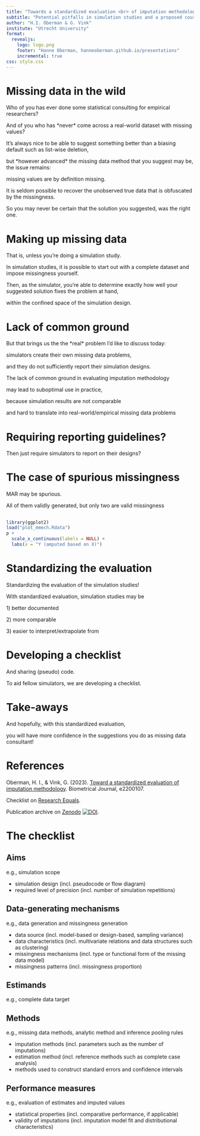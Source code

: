 ```yaml
---
title: "Towards a standardized evaluation <br> of imputation methodology"
subtitle: "Potential pitfalls in simulation studies and a proposed course of action"
author: "H.I. Oberman & G. Vink"
institute: "Utrecht University"
format:
  revealjs:
    logo: logo.png
    footer: "Hanne Oberman, hanneoberman.github.io/presentations"
    incremental: true
css: style.css
---
```


# Missing data in the wild

::: notes
Who of you has ever done some statistical consulting for empirical researchers?

And of you who has \*never\* come across a real-world dataset with missing values?

It's always nice to be able to suggest something better than a biasing default such as list-wise deletion,

but \*however advanced\* the missing data method that you suggest may be, the issue remains:

missing values are by definition missing.

It is seldom possible to recover the unobserved true data that is obfuscated by the missingness.

So you may never be certain that the solution you suggested, was the right one.
:::



# Making up missing data

::: notes
That is, unless you're doing a simulation study.

In simulation studies, it is possible to start out with a complete dataset and impose missingness yourself.

Then, as the simulator, you're able to determine exactly how well your suggested solution fixes the problem at hand,

within the confined space of the simulation design.
:::


# Lack of common ground

::: notes
But that brings us the the \*real\* problem I'd like to discuss today:

simulators create their own missing data problems,

and they do not sufficiently report their simulation designs.

The lack of common ground in evaluating imputation methodology

may lead to suboptimal use in practice,

because simulation results are not comparable

and hard to translate into real-world/empirical missing data problems
:::


# Requiring reporting guidelines?

::: notes
Then just require simulators to report on their designs?
:::

# The case of spurious missingness

::: notes
MAR may be spurious.

All of them validly generated, but only two are valid missingness
:::

##

```r
library(ggplot2)
load("plot_mmech.Rdata")
p + 
  scale_x_continuous(labels = NULL) +
  labs(x = "Y (amputed based on X)")
```


# Standardizing the evaluation

::: notes
Standardizing the evaluation of the simulation studies!

With standardized evaluation, simulation studies may be

1\) better documented

2\) more comparable

3\) easier to interpret/extrapolate from
:::

# Developing a checklist

::: notes
And sharing (pseudo) code.

To aid fellow simulators, we are developing a checklist.
:::

# Take-aways

::: notes
And hopefully, with this standardized evaluation,

you will have more confidence in the suggestions you do as missing data consultant!
:::

# References

Oberman, H. I., & Vink, G. (2023). [Toward a standardized evaluation of imputation methodology](https://doi.org/10.1002/bimj.202200107). Biometrical Journal, e2200107. 

Checklist on [Research Equals](https://doi.org/10.53962/vrd3-8h76).

Publication archive on [Zenodo](https://zenodo.org/badge/latestdoi/449704829)  [![DOI](https://zenodo.org/badge/449704829.svg)](https://zenodo.org/badge/latestdoi/449704829).


# The checklist

## Aims

e.g., simulation scope

-   simulation design (incl. pseudocode or flow diagram)
-   required level of precision (incl. number of simulation repetitions)

## Data-generating mechanisms

e.g., data generation and missingness generation

-   data source (incl. model-based or design-based, sampling variance)
-   data characteristics (incl. multivariate relations and data structures such as clustering)
-   missingness mechanisms (incl. type or functional form of the missing data model)
-   missingness patterns (incl. missingness proportion)

## Estimands

e.g., complete data target

## Methods

e.g., missing data methods, analytic method and inference pooling rules

-   imputation methods (incl. parameters such as the number of imputations)
-   estimation method (incl. reference methods such as complete case analysis)
-   methods used to construct standard errors and confidence intervals 

## Performance measures

e.g., evaluation of estimates and imputed values

-   statistical properties (incl. comparative performance, if applicable)
-   validity of imputations (incl. imputation model fit and distributional characteristics) 
